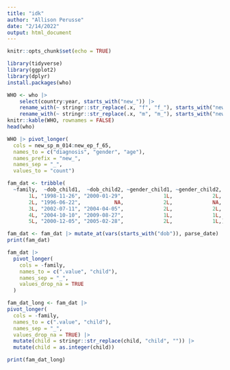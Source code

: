 ```yaml
---
title: "idk"
author: "Allison Perusse"
date: "2/14/2022"
output: html_document
---
```


```r
knitr::opts_chunk$set(echo = TRUE)
```

```r
library(tidyverse)
library(ggplot2)
library(dplyr)
install.packages(who)
```

```r
WHO <- who |>
    select(country:year, starts_with("new_")) |> 
    rename_with(~ stringr::str_replace(.x, "f", "f_"), starts_with("new_")) |> 
    rename_with(~ stringr::str_replace(.x, "m", "m_"), starts_with("new_"))
knitr::kable(WHO, rownames = FALSE)
head(who)

```

```r
WHO |> pivot_longer(
  cols = new_sp_m_014:new_ep_f_65,
  names_to = c("diagnosis", "gender", "age"),
  names_prefix = "new_",
  names_sep = "_",
  values_to = "count")
```

```r
fam_dat <- tribble(
  ~family,  ~dob_child1,  ~dob_child2, ~gender_child1, ~gender_child2,
       1L, "1998-11-26", "2000-01-29",             1L,             2L,
       2L, "1996-06-22",           NA,             2L,             NA,
       3L, "2002-07-11", "2004-04-05",             2L,             2L,
       4L, "2004-10-10", "2009-08-27",             1L,             1L,
       5L, "2000-12-05", "2005-02-28",             2L,             1L,)

```

```r
fam_dat <- fam_dat |> mutate_at(vars(starts_with("dob")), parse_date)
print(fam_dat)
```

```r
fam_dat |>
  pivot_longer(
    cols = -family, 
    names_to = c(".value", "child"), 
    names_sep = "_",
    values_drop_na = TRUE
  )

fam_dat_long <- fam_dat |>
pivot_longer( 
  cols = -family, 
  names_to = c(".value", "child"),
  names_sep = "_",
  values_drop_na = TRUE) |>
  mutate(child = stringr::str_replace(child, "child", "")) |>
  mutate(child = as.integer(child))

print(fam_dat_long)
```




